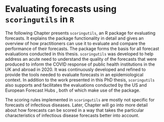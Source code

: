 # Evaluating forecasts using `scoringutils` in `R`
\label{sec:scoringutils}

The following Chapter presents `scoringutils`, an R package for evaluating forecasts. It explains the package functionality in detail and gives an overview of how practitioners can use it to evaluate and compare the performance of their forecasts. The package forms the basis for all forecast evaluations conducted in this thesis. 
`scoringutils` was developed to help address an acute need to understand the quality of the forecasts that were produced to inform the COVID response of public health institutions in the UK and abroad in 2020. It was continuously developed and refined to provide the tools needed to evaluate forecasts in an epidemiological context. In addition to the work presented in this PhD thesis, `scoringutils` also supports and facilitates the evaluations conducted by the US and European Forecast Hubs \citep{cramerEvaluationIndividualEnsemble2022, sherrattPredictivePerformanceMultimodel2022}, both of which make use of the package. 

The scoring rules implemented in `scoringutils` are mostly not specific for forecasts of infectious diseases. Later, Chapter \ref{sec:LogTransformation} will go into more detail about how forecasts can be scored in a way that takes the particular characteristics of infectious disease forecasts better into account. 

\clearpage

<!-- \includepdf[pages=-]{papers/Research Paper Cover Sheet-18 Paper 1.docx.pdf} -->

\includepdf[pages=-]{papers/Paper-1-scoringutils.pdf}
